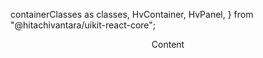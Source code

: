   containerClasses as classes,
  HvContainer,
  HvPanel,
} from "@hitachivantara/uikit-react-core";


<Header
  params={{ name: "Container", classes }}
  Component={HvContainer}
  componentName="HvContainer"
  controls={{
    maxWidth: { defaultValue: "sm" },
    fixed: { defaultValue: false },
    disableGutters: { defaultValue: false },
  }}
>
  <HvPanel className="h-100px">Content</HvPanel>
</Header>
